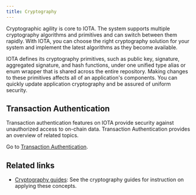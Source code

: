 ```yaml
---
title: Cryptography
---
```


Cryptographic agility is core to IOTA. The system supports multiple cryptography algorithms and primitives and can switch between them rapidly. With IOTA, you can choose the right cryptography solution for your system and implement the latest algorithms as they become available.

IOTA defines its cryptography primitives, such as public key, signature, aggregated signature, and hash functions, under one unified type alias or enum wrapper that is shared across the entire repository. Making changes to these primitives affects all of an application's components. You can quickly update application cryptography and be assured of uniform security.

## Transaction Authentication

Transaction authentication features on IOTA provide security against unauthorized access to on-chain data. Transaction Authentication provides an overview of related topics.

Go to [Transaction Authentication](./transaction-auth.mdx).

## Related links

- [Cryptography guides](../how-to/cryptography.mdx): See the cryptography guides for instruction on applying these concepts.